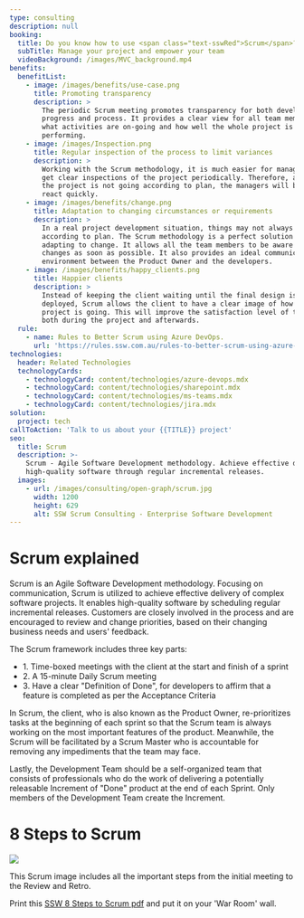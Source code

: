 ```yaml
---
type: consulting
description: null
booking:
  title: Do you know how to use <span class="text-sswRed">Scrum</span>?
  subTitle: Manage your project and empower your team
  videoBackground: /images/MVC_background.mp4
benefits:
  benefitList:
    - image: /images/benefits/use-case.png
      title: Promoting transparency
      description: >
        The periodic Scrum meeting promotes transparency for both development
        progress and process. It provides a clear view for all team members of
        what activities are on-going and how well the whole project is
        performing.
    - image: /images/Inspection.png
      title: Regular inspection of the process to limit variances
      description: >
        Working with the Scrum methodology, it is much easier for managers to
        get clear inspections of the project periodically. Therefore, any time
        the project is not going according to plan, the managers will be able to
        react quickly.
    - image: /images/benefits/change.png
      title: Adaptation to changing circumstances or requirements
      description: >
        In a real project development situation, things may not always go
        according to plan. The Scrum methodology is a perfect solution for
        adapting to change. It allows all the team members to be aware of any
        changes as soon as possible. It also provides an ideal communication
        environment between the Product Owner and the developers.
    - image: /images/benefits/happy_clients.png
      title: Happier clients
      description: >
        Instead of keeping the client waiting until the final design is
        deployed, Scrum allows the client to have a clear image of how well the
        project is going. This will improve the satisfaction level of the client
        both during the project and afterwards.
  rule:
    - name: Rules to Better Scrum using Azure DevOps.
      url: 'https://rules.ssw.com.au/rules-to-better-scrum-using-azure-devops'
technologies:
  header: Related Technologies
  technologyCards:
    - technologyCard: content/technologies/azure-devops.mdx
    - technologyCard: content/technologies/sharepoint.mdx
    - technologyCard: content/technologies/ms-teams.mdx
    - technologyCard: content/technologies/jira.mdx
solution:
  project: tech
callToAction: 'Talk to us about your {{TITLE}} project'
seo:
  title: Scrum
  description: >-
    Scrum - Agile Software Development methodology. Achieve effective delivery,
    high-quality software through regular incremental releases.
  images:
    - url: /images/consulting/open-graph/scrum.jpg
      width: 1200
      height: 629
      alt: SSW Scrum Consulting - Enterprise Software Development
---
```


# **Scrum** explained

<VideoEmbed url="https://www.youtube.com/watch?v=xOvFK328C_Q" />

Scrum is an Agile Software Development methodology. Focusing on communication, Scrum is utilized to achieve effective delivery of complex software projects. It enables high-quality software by scheduling regular incremental releases. Customers are closely involved in the process and are encouraged to review and change priorities, based on their changing business needs and users' feedback.

The Scrum framework includes three key parts:

* 1\.  Time-boxed meetings with the client at the start and finish of a sprint
* 2\. A 15-minute Daily Scrum meeting
* 3\. Have a clear "Definition of Done", for developers to affirm that a feature is completed as per the Acceptance Criteria

In Scrum, the client, who is also known as the Product Owner, re-prioritizes tasks at the beginning of each sprint so that the Scrum team is always working on the most important features of the product. Meanwhile, the Scrum will be facilitated by a Scrum Master who is accountable for removing any impediments that the team may face.

Lastly, the Development Team should be a self-organized team that consists of professionals who do the work of delivering a potentially releasable Increment of "Done" product at the end of each Sprint. Only members of the Development Team create the Increment.

# 8 Steps to Scrum

![](/images/scrum-image.png)

This Scrum image includes all the important steps from the initial meeting to the Review and Retro.

Print this [SSW 8 Steps to Scrum pdf](https://www.ssw.com.au/rules/0ef97aa870137fa7707203e76d895349/8StepstoScrum-v2.pdf) and put it on your 'War Room' wall.
